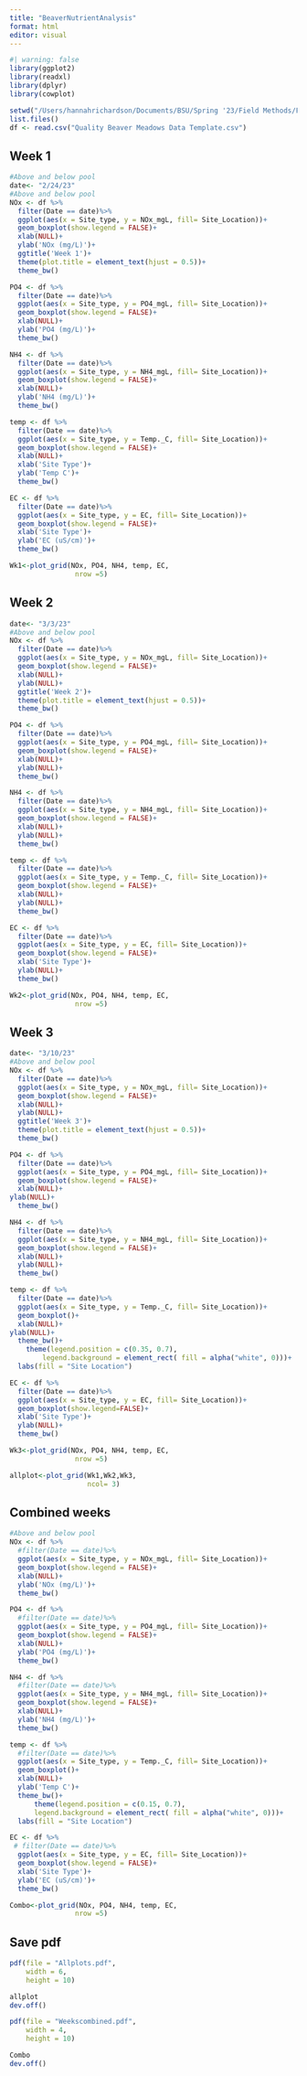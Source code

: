 ```yaml
---
title: "BeaverNutrientAnalysis"
format: html
editor: visual
---
```


```r
#| warning: false
library(ggplot2)
library(readxl)
library(dplyr)
library(cowplot)
```

```r
setwd("/Users/hannahrichardson/Documents/BSU/Spring '23/Field Methods/FieldMethodsHydro")
list.files()
df <- read.csv("Quality Beaver Meadows Data Template.csv")
```

## Week 1

```r
#Above and below pool
date<- "2/24/23"
#Above and below pool
NOx <- df %>%
  filter(Date == date)%>%
  ggplot(aes(x = Site_type, y = NOx_mgL, fill= Site_Location))+
  geom_boxplot(show.legend = FALSE)+
  xlab(NULL)+
  ylab('NOx (mg/L)')+
  ggtitle('Week 1')+
  theme(plot.title = element_text(hjust = 0.5))+
  theme_bw()

PO4 <- df %>%
  filter(Date == date)%>%
  ggplot(aes(x = Site_type, y = PO4_mgL, fill= Site_Location))+
  geom_boxplot(show.legend = FALSE)+
  xlab(NULL)+
  ylab('PO4 (mg/L)')+
  theme_bw()

NH4 <- df %>%
  filter(Date == date)%>%
  ggplot(aes(x = Site_type, y = NH4_mgL, fill= Site_Location))+
  geom_boxplot(show.legend = FALSE)+
  xlab(NULL)+
  ylab('NH4 (mg/L)')+
  theme_bw()

temp <- df %>%
  filter(Date == date)%>%
  ggplot(aes(x = Site_type, y = Temp._C, fill= Site_Location))+
  geom_boxplot(show.legend = FALSE)+
  xlab(NULL)+
  xlab('Site Type')+
  ylab('Temp C')+
  theme_bw()

EC <- df %>%
  filter(Date == date)%>%
  ggplot(aes(x = Site_type, y = EC, fill= Site_Location))+
  geom_boxplot(show.legend = FALSE)+
  xlab('Site Type')+
  ylab('EC (uS/cm)')+
  theme_bw()

Wk1<-plot_grid(NOx, PO4, NH4, temp, EC, 
                nrow =5)

```

## Week 2

```r
date<- "3/3/23"
#Above and below pool
NOx <- df %>%
  filter(Date == date)%>%
  ggplot(aes(x = Site_type, y = NOx_mgL, fill= Site_Location))+
  geom_boxplot(show.legend = FALSE)+
  xlab(NULL)+
  ylab(NULL)+
  ggtitle('Week 2')+
  theme(plot.title = element_text(hjust = 0.5))+
  theme_bw()

PO4 <- df %>%
  filter(Date == date)%>%
  ggplot(aes(x = Site_type, y = PO4_mgL, fill= Site_Location))+
  geom_boxplot(show.legend = FALSE)+
  xlab(NULL)+
  ylab(NULL)+
  theme_bw()

NH4 <- df %>%
  filter(Date == date)%>%
  ggplot(aes(x = Site_type, y = NH4_mgL, fill= Site_Location))+
  geom_boxplot(show.legend = FALSE)+
  xlab(NULL)+
  ylab(NULL)+
  theme_bw()

temp <- df %>%
  filter(Date == date)%>%
  ggplot(aes(x = Site_type, y = Temp._C, fill= Site_Location))+
  geom_boxplot(show.legend = FALSE)+
  xlab(NULL)+
  ylab(NULL)+
  theme_bw()

EC <- df %>%
  filter(Date == date)%>%
  ggplot(aes(x = Site_type, y = EC, fill= Site_Location))+
  geom_boxplot(show.legend = FALSE)+
  xlab('Site Type')+
  ylab(NULL)+
  theme_bw()

Wk2<-plot_grid(NOx, PO4, NH4, temp, EC, 
                nrow =5)

```

## Week 3

```r
date<- "3/10/23"
#Above and below pool
NOx <- df %>%
  filter(Date == date)%>%
  ggplot(aes(x = Site_type, y = NOx_mgL, fill= Site_Location))+
  geom_boxplot(show.legend = FALSE)+
  xlab(NULL)+
  ylab(NULL)+
  ggtitle('Week 3')+
  theme(plot.title = element_text(hjust = 0.5))+
  theme_bw()

PO4 <- df %>%
  filter(Date == date)%>%
  ggplot(aes(x = Site_type, y = PO4_mgL, fill= Site_Location))+
  geom_boxplot(show.legend = FALSE)+
  xlab(NULL)+
ylab(NULL)+
  theme_bw()

NH4 <- df %>%
  filter(Date == date)%>%
  ggplot(aes(x = Site_type, y = NH4_mgL, fill= Site_Location))+
  geom_boxplot(show.legend = FALSE)+
  xlab(NULL)+
  ylab(NULL)+
  theme_bw()

temp <- df %>%
  filter(Date == date)%>%
  ggplot(aes(x = Site_type, y = Temp._C, fill= Site_Location))+
  geom_boxplot()+
  xlab(NULL)+
ylab(NULL)+
  theme_bw()+
    theme(legend.position = c(0.35, 0.7),
        legend.background = element_rect( fill = alpha("white", 0)))+
  labs(fill = "Site Location")

EC <- df %>%
  filter(Date == date)%>%
  ggplot(aes(x = Site_type, y = EC, fill= Site_Location))+
  geom_boxplot(show.legend=FALSE)+
  xlab('Site Type')+
  ylab(NULL)+
  theme_bw()

Wk3<-plot_grid(NOx, PO4, NH4, temp, EC, 
                nrow =5)
```

```r
allplot<-plot_grid(Wk1,Wk2,Wk3,
                   ncol= 3)

```

## Combined weeks

```r
#Above and below pool
NOx <- df %>%
  #filter(Date == date)%>%
  ggplot(aes(x = Site_type, y = NOx_mgL, fill= Site_Location))+
  geom_boxplot(show.legend = FALSE)+
  xlab(NULL)+
  ylab('NOx (mg/L)')+
  theme_bw()

PO4 <- df %>%
  #filter(Date == date)%>%
  ggplot(aes(x = Site_type, y = PO4_mgL, fill= Site_Location))+
  geom_boxplot(show.legend = FALSE)+
  xlab(NULL)+
  ylab('PO4 (mg/L)')+
  theme_bw()

NH4 <- df %>%
  #filter(Date == date)%>%
  ggplot(aes(x = Site_type, y = NH4_mgL, fill= Site_Location))+
  geom_boxplot(show.legend = FALSE)+
  xlab(NULL)+
  ylab('NH4 (mg/L)')+
  theme_bw()

temp <- df %>%
  #filter(Date == date)%>%
  ggplot(aes(x = Site_type, y = Temp._C, fill= Site_Location))+
  geom_boxplot()+
  xlab(NULL)+
  ylab('Temp C')+
  theme_bw()+
      theme(legend.position = c(0.15, 0.7),
      legend.background = element_rect( fill = alpha("white", 0)))+
  labs(fill = "Site Location")

EC <- df %>%
 # filter(Date == date)%>%
  ggplot(aes(x = Site_type, y = EC, fill= Site_Location))+
  geom_boxplot(show.legend = FALSE)+
  xlab('Site Type')+
  ylab('EC (uS/cm)')+
  theme_bw()

Combo<-plot_grid(NOx, PO4, NH4, temp, EC, 
                nrow =5)
```

## Save pdf

```r
pdf(file = "Allplots.pdf",
    width = 6,
    height = 10)

allplot
dev.off()

pdf(file = "Weekscombined.pdf",
    width = 4,
    height = 10)

Combo
dev.off()
```
